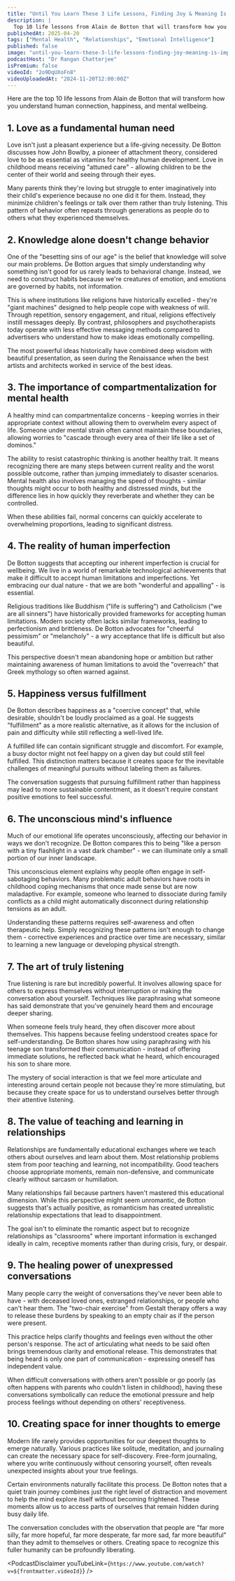 ```yaml
---
title: "Until You Learn These 3 Life Lessons, Finding Joy & Meaning Is Impossible... | Alain de Botton  "
description: |
  Top 10 life lessons from Alain de Botton that will transform how you understand human connection, happiness, and mental wellbeing.
publishedAt: 2025-04-20
tags: ["Mental Health", "Relationships", "Emotional Intelligence"]
published: false
image: "until-you-learn-these-3-life-lessons-finding-joy-meaning-is-impossible-alain-de-botton.jpg"
podcastHost: "Dr Rangan Chatterjee"
isPremium: false
videoId: "2o9DqUXoFn8"
videoUploadedAt: "2024-11-20T12:00:00Z"
---
```



<PodcastSummaryPageLayout frontmatter={frontmatter}>
Here are the top 10 life lessons from Alain de Botton that will transform how you understand human connection, happiness, and mental wellbeing.

## 1. Love as a fundamental human need

Love isn't just a pleasant experience but a life-giving necessity. De Botton discusses how John Bowlby, a pioneer of attachment theory, considered love to be as essential as vitamins for healthy human development. Love in childhood means receiving "attuned care" - allowing children to be the center of their world and seeing through their eyes.

Many parents think they're loving but struggle to enter imaginatively into their child's experience because no one did it for them. Instead, they minimize children's feelings or talk over them rather than truly listening. This pattern of behavior often repeats through generations as people do to others what they experienced themselves.

## 2. Knowledge alone doesn't change behavior

One of the "besetting sins of our age" is the belief that knowledge will solve our main problems. De Botton argues that simply understanding why something isn't good for us rarely leads to behavioral change. Instead, we need to construct habits because we're creatures of emotion, and emotions are governed by habits, not information.

This is where institutions like religions have historically excelled - they're "giant machines" designed to help people cope with weakness of will. Through repetition, sensory engagement, and ritual, religions effectively instill messages deeply. By contrast, philosophers and psychotherapists today operate with less effective messaging methods compared to advertisers who understand how to make ideas emotionally compelling.

The most powerful ideas historically have combined deep wisdom with beautiful presentation, as seen during the Renaissance when the best artists and architects worked in service of the best ideas.

## 3. The importance of compartmentalization for mental health

A healthy mind can compartmentalize concerns - keeping worries in their appropriate context without allowing them to overwhelm every aspect of life. Someone under mental strain often cannot maintain these boundaries, allowing worries to "cascade through every area of their life like a set of dominos."

The ability to resist catastrophic thinking is another healthy trait. It means recognizing there are many steps between current reality and the worst possible outcome, rather than jumping immediately to disaster scenarios. Mental health also involves managing the speed of thoughts - similar thoughts might occur to both healthy and distressed minds, but the difference lies in how quickly they reverberate and whether they can be controlled.

When these abilities fail, normal concerns can quickly accelerate to overwhelming proportions, leading to significant distress.

## 4. The reality of human imperfection

De Botton suggests that accepting our inherent imperfection is crucial for wellbeing. We live in a world of remarkable technological achievements that make it difficult to accept human limitations and imperfections. Yet embracing our dual nature - that we are both "wonderful and appalling" - is essential.

Religious traditions like Buddhism ("life is suffering") and Catholicism ("we are all sinners") have historically provided frameworks for accepting human limitations. Modern society often lacks similar frameworks, leading to perfectionism and brittleness. De Botton advocates for "cheerful pessimism" or "melancholy" - a wry acceptance that life is difficult but also beautiful.

This perspective doesn't mean abandoning hope or ambition but rather maintaining awareness of human limitations to avoid the "overreach" that Greek mythology so often warned against.

## 5. Happiness versus fulfillment

De Botton describes happiness as a "coercive concept" that, while desirable, shouldn't be loudly proclaimed as a goal. He suggests "fulfillment" as a more realistic alternative, as it allows for the inclusion of pain and difficulty while still reflecting a well-lived life.

A fulfilled life can contain significant struggle and discomfort. For example, a busy doctor might not feel happy on a given day but could still feel fulfilled. This distinction matters because it creates space for the inevitable challenges of meaningful pursuits without labeling them as failures.

The conversation suggests that pursuing fulfillment rather than happiness may lead to more sustainable contentment, as it doesn't require constant positive emotions to feel successful.

## 6. The unconscious mind's influence

Much of our emotional life operates unconsciously, affecting our behavior in ways we don't recognize. De Botton compares this to being "like a person with a tiny flashlight in a vast dark chamber" - we can illuminate only a small portion of our inner landscape.

This unconscious element explains why people often engage in self-sabotaging behaviors. Many problematic adult behaviors have roots in childhood coping mechanisms that once made sense but are now maladaptive. For example, someone who learned to dissociate during family conflicts as a child might automatically disconnect during relationship tensions as an adult.

Understanding these patterns requires self-awareness and often therapeutic help. Simply recognizing these patterns isn't enough to change them - corrective experiences and practice over time are necessary, similar to learning a new language or developing physical strength.

## 7. The art of truly listening

True listening is rare but incredibly powerful. It involves allowing space for others to express themselves without interruption or making the conversation about yourself. Techniques like paraphrasing what someone has said demonstrate that you've genuinely heard them and encourage deeper sharing.

When someone feels truly heard, they often discover more about themselves. This happens because feeling understood creates space for self-understanding. De Botton shares how using paraphrasing with his teenage son transformed their communication - instead of offering immediate solutions, he reflected back what he heard, which encouraged his son to share more.

The mystery of social interaction is that we feel more articulate and interesting around certain people not because they're more stimulating, but because they create space for us to understand ourselves better through their attentive listening.

## 8. The value of teaching and learning in relationships

Relationships are fundamentally educational exchanges where we teach others about ourselves and learn about them. Most relationship problems stem from poor teaching and learning, not incompatibility. Good teachers choose appropriate moments, remain non-defensive, and communicate clearly without sarcasm or humiliation.

Many relationships fail because partners haven't mastered this educational dimension. While this perspective might seem unromantic, de Botton suggests that's actually positive, as romanticism has created unrealistic relationship expectations that lead to disappointment.

The goal isn't to eliminate the romantic aspect but to recognize relationships as "classrooms" where important information is exchanged ideally in calm, receptive moments rather than during crisis, fury, or despair.

## 9. The healing power of unexpressed conversations

Many people carry the weight of conversations they've never been able to have - with deceased loved ones, estranged relationships, or people who can't hear them. The "two-chair exercise" from Gestalt therapy offers a way to release these burdens by speaking to an empty chair as if the person were present.

This practice helps clarify thoughts and feelings even without the other person's response. The act of articulating what needs to be said often brings tremendous clarity and emotional release. This demonstrates that being heard is only one part of communication - expressing oneself has independent value.

When difficult conversations with others aren't possible or go poorly (as often happens with parents who couldn't listen in childhood), having these conversations symbolically can reduce the emotional pressure and help process feelings without depending on others' receptiveness.

## 10. Creating space for inner thoughts to emerge

Modern life rarely provides opportunities for our deepest thoughts to emerge naturally. Various practices like solitude, meditation, and journaling can create the necessary space for self-discovery. Free-form journaling, where you write continuously without censoring yourself, often reveals unexpected insights about your true feelings.

Certain environments naturally facilitate this process. De Botton notes that a quiet train journey combines just the right level of distraction and movement to help the mind explore itself without becoming frightened. These moments allow us to access parts of ourselves that remain hidden during busy daily life.

The conversation concludes with the observation that people are "far more silly, far more hopeful, far more desperate, far more sad, far more beautiful" than they admit to themselves or others. Creating space to recognize this fuller humanity can be profoundly liberating.

<PodcastDisclaimer
  youTubeLink={`https://www.youtube.com/watch?v=${frontmatter.videoId}`}
/>

</PodcastSummaryPageLayout>
